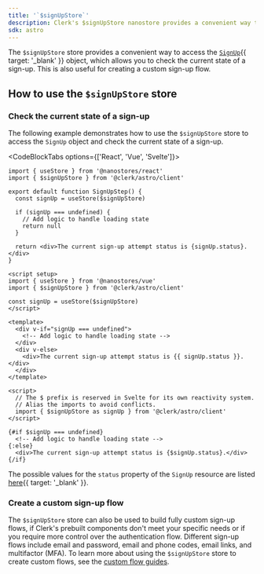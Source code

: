```yaml
---
title: '`$signUpStore`'
description: Clerk's $signUpStore nanostore provides a convenient way to access the `SignUp` object, which allows you to check the current state of a sign-up. This is also useful for creating a custom sign-up flow.
sdk: astro
---
```


The `$signUpStore` store provides a convenient way to access the [`SignUp`](/docs/references/javascript/sign-up){{ target: '_blank' }} object, which allows you to check the current state of a sign-up. This is also useful for creating a custom sign-up flow.

## How to use the `$signUpStore` store

### Check the current state of a sign-up

The following example demonstrates how to use the `$signUpStore` store to access the `SignUp` object and check the current state of a sign-up.

<CodeBlockTabs options={['React', 'Vue', 'Svelte']}>
  ```tsx {{ filename: 'sign-up-step.tsx' }}
  import { useStore } from '@nanostores/react'
  import { $signUpStore } from '@clerk/astro/client'

  export default function SignUpStep() {
    const signUp = useStore($signUpStore)

    if (signUp === undefined) {
      // Add logic to handle loading state
      return null
    }

    return <div>The current sign-up attempt status is {signUp.status}.</div>
  }
  ```

  ```vue {{ filename: 'sign-up-step.vue' }}
  <script setup>
  import { useStore } from '@nanostores/vue'
  import { $signUpStore } from '@clerk/astro/client'

  const signUp = useStore($signUpStore)
  </script>

  <template>
    <div v-if="signUp === undefined">
      <!-- Add logic to handle loading state -->
    </div>
    <div v-else>
      <div>The current sign-up attempt status is {{ signUp.status }}.</div>
    </div>
  </template>
  ```

  ```svelte {{ filename: 'sign-up-step.svelte' }}
  <script>
    // The $ prefix is reserved in Svelte for its own reactivity system.
    // Alias the imports to avoid conflicts.
    import { $signUpStore as signUp } from '@clerk/astro/client'
  </script>

  {#if $signUp === undefined}
    <!-- Add logic to handle loading state -->
  {:else}
    <div>The current sign-up attempt status is {$signUp.status}.</div>
  {/if}
  ```
</CodeBlockTabs>

The possible values for the `status` property of the `SignUp` resource are listed [here](/docs/references/javascript/sign-up#properties){{ target: '_blank' }}.

### Create a custom sign-up flow

The `$signUpStore` store can also be used to build fully custom sign-up flows, if Clerk's prebuilt components don't meet your specific needs or if you require more control over the authentication flow. Different sign-up flows include email and password, email and phone codes, email links, and multifactor (MFA). To learn more about using the `$signUpStore` store to create custom flows, see the [custom flow guides](/docs/guides/development/custom-flows/overview).
